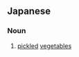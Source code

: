 ==Japanese==
{{ja-kanjitab|yomi=irr|お|しん|こ}}

===Noun===
{{ja-noun|おしんこ}}

# {{alternative spelling of|lang=ja|sort=おしんこ|お新香|dot=:}} [[pickled]] [[vegetable]]s